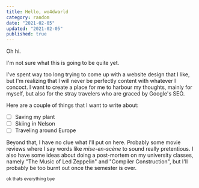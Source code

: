 ```yaml
---
title: Hello, wo4dwarld
category: random
date: "2021-02-05"
updated: "2021-02-05"
published: true
---
```


Oh hi.

I'm not sure what this is going to be quite yet.

I've spent way too long trying to come up with a website design that I like, but I'm realizing that I will never be perfectly content with whatever I concoct. I want to create a place for me to harbour my thoughts, mainly for myself, but also for the stray travelers who are graced by Google's SEO.

Here are a couple of things that I want to write about:

- [ ] Saving my plant
- [ ] Skiing in Nelson
- [ ] Traveling around Europe

Beyond that, I have no clue what I'll put on here. Probably some movie reviews where I say words like _mise-en-scène_ to sound really pretentious. I also have some ideas about doing a post-mortem on my university classes, namely "The Music of Led Zeppelin" and "Compiler Construction", but I'll probably be too burnt out once the semester is over.

<sup>ok thats everything bye</sup>
